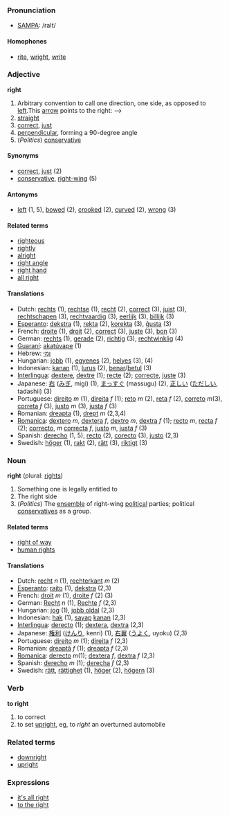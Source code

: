 ===Pronunciation===
*[[w:SAMPA|SAMPA]]: /raIt/

====Homophones====
*[[rite]], [[wright]], [[write]]

===Adjective===
'''right'''

# Arbitrary convention to call one direction, one side, as opposed to [[left]].This [[arrow]] points to the right: -->
# [[straight]]
# [[correct]], [[just]]
# [[perpendicular]], forming a 90-degree angle
# (''Politics'') [[conservative]]

====Synonyms====
*[[correct]], [[just]] (2)
*[[conservative]], [[right-wing]] (5)

====Antonyms====
*[[left]] (1, 5), [[bowed]] (2), [[crooked]] (2), [[curved]] (2), [[wrong]] (3)

====Related terms====
*[[righteous]]
*[[rightly]]
*[[alright]]
*[[right angle]]
*[[right hand]]
*[[all right]]

====Translations====
*Dutch: [[rechts]] (1), [[rechtse]] (1), [[recht]] (2), [[correct]] (3), [[juist]] (3), [[rechtschapen]] (3), [[rechtvaardig]] (3), [[eerlijk]] (3), [[billijk]] (3)
*[[Esperanto]]: [[dekstra]] (1), [[rekta]] (2), [[korekta]] (3), [[ĝusta]] (3)
*French: [[droite]] (1), [[droit]] (2), [[correct]] (3), [[juste]] (3), [[bon]] (3)
*German: [[rechts]] (1), [[gerade]] (2), [[richtig]] (3), [[rechtwinklig]] (4)
*[[Guaraní]]: [[akatúvape]] (1)
*Hebrew: [[ןמי]] 
*Hungarian: [[jobb]] (1), [[egyenes]] (2), [[helyes]] (3), [[]] (4)
*Indonesian: [[kanan]] (1), [[lurus]] (2), [[benar]]/[[betul]] (3)
*[[Interlingua]]: [[dextere]], [[dextre]] (1); [[recte]] (2); [[correcte]], [[juste]] (3)
*Japanese: [[右]] ([[みぎ]], migi) (1), [[まっすぐ]] (massugu) (2), [[正しい]] ([[ただしい]], tadashii) (3)
*Portuguese: [[direito]] ''m'' (1), [[direita]] ''f'' (1); [[reto]] ''m'' (2), [[reta]] ''f'' (2), [[correto]] ''m''(3), [[correta]] ''f'' (3), [[justo]] ''m'' (3), [[justa]] ''f'' (3)
*Romanian: [[dreapta]] (1), [[drept]] ''m'' (2,3,4)
*[[Romanica]]: [[dextero]] ''m'', [[dextera]] ''f'', [[dextro]] ''m'', [[dextra]] ''f'' (1); [[recto]] ''m'', [[recta]] ''f'' (2); [[correcto]], ''m'' [[correcta]] ''f'', [[justo]] ''m'', [[justa]] ''f'' (3)
*Spanish: [[derecho]] (1, 5), [[recto]] (2), [[corecto]] (3), [[justo]] (2,3)
*Swedish: [[höger]] (1), [[rakt]] (2), [[rätt]] (3), [[riktigt]] (3)

===Noun===
'''right''' (plural: [[rights]])

# Something one is legally entitled to
# The right side
# (''Politics'') The [[ensemble]] of right-wing [[political]] parties; political [[conservatives]] as a group.

====Related terms====
*[[right of way]]
*[[human rights]]<!-- should it be singular or plural? -->

====Translations====
*Dutch: [[recht]] ''n'' (1), [[rechterkant]] ''m'' (2)
*[[Esperanto]]: [[rajto]] (1), [[dekstra]] (2,3)
*French: [[droit]] ''m'' (1), [[droite]] ''f'' (2) (3)
*German: [[Recht]] ''n'' (1), [[Rechte]] ''f'' (2,3)
*Hungarian: [[jog]] (1), [[jobb oldal]] (2,3)
*Indonesian: [[hak]] (1), [[sayap]] [[kanan]] (2,3)
*[[Interlingua]]: [[derecto]] (1); [[dextera]], [[dextra]] (2,3)
*Japanese: [[権利]] ([[けんり]], kenri) (1), [[右翼]] ([[うよく]], uyoku) (2,3)
*Portuguese: [[direito]] ''m'' (1); [[direita]] ''f'' (2,3)
*Romanian: [[dreaptă]] ''f'' (1); [[dreapta]] ''f'' (2,3)
*[[Romanica]]: [[derecto]] ''m''(1); [[dextera]] ''f'', [[dextra]] ''f'' (2,3)
*Spanish: [[derecho]] ''m'' (1); [[derecha]] ''f'' (2,3)
*Swedish: [[rätt]], [[rättighet]] (1), [[höger]] (2), [[högern]] (3)

===Verb===
'''to right'''

# to correct
# to set [[upright]], eg, to ''right'' an overturned automobile

===Related terms===
*[[downright]]
*[[upright]]

===Expressions===
*[[it's all right]]
*[[to the right]]